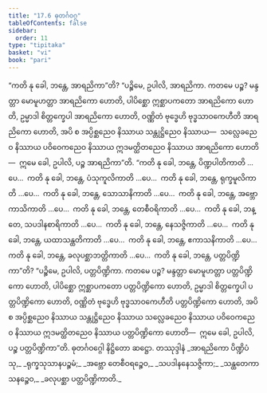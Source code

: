 ```yaml
---
title: "17.6 ဓုတင်္ဂဝဂ္ဂ"
tableOfContents: false
sidebar:
  order: 11
type: "tipitaka"
basket: "vi"
book: "pari"
---
```



<DynamicBreadcrumb />

<Division number="443" book="pari">

<Paragraph number="2064" book="pari">
“ကတိ နု ခေါ, ဘန္တေ, အာရညိကာ”တိ? “ပဉ္စိမေ, ဥပါလိ, အာရညိကာ. ကတမေ ပဉ္စ? မန္ဒတ္တာ မောမူဟတ္တာ အာရညိကော ဟောတိ, ပါပိစ္ဆော ဣစ္ဆာပကတော အာရညိကော ဟောတိ, ဥမ္မာဒါ စိတ္တက္ခေပါ အာရညိကော ဟောတိ, ဝဏ္ဏိတံ ဗုဒ္ဓေဟိ ဗုဒ္ဓသာဝကေဟီတိ အာရညိကော ဟောတိ, အပိ စ အပ္ပိစ္ဆညေဝ နိဿာယ သန္တုဋ္ဌိညေဝ နိဿာယ—  သလ္လေခညေဝ နိဿာယ ပဝိဝေကညေဝ နိဿာယ ဣဒမတ္ထိတညေဝ နိဿာယ အာရညိကော ဟောတိ—  ဣမေ ခေါ, ဥပါလိ, ပဉ္စ အာရညိကာ”တိ.
</Paragraph>

<Paragraph number="2065" book="pari">
“ကတိ နု ခေါ, ဘန္တေ, ပိဏ္ဍပါတိကာတိ …ပေ…  ကတိ နု ခေါ, ဘန္တေ, ပံသုကူလိကာတိ …ပေ…  ကတိ နု ခေါ, ဘန္တေ, ရုက္ခမူလိကာတိ …ပေ…  ကတိ နု ခေါ, ဘန္တေ, သောသာနိကာတိ …ပေ…  ကတိ နု ခေါ, ဘန္တေ, အဗ္ဘောကာသိကာတိ …ပေ…  ကတိ နု ခေါ, ဘန္တေ, တေစီဝရိကာတိ …ပေ…  ကတိ နု ခေါ, ဘန္တေ, သပဒါနစာရိကာတိ …ပေ…  ကတိ နု ခေါ, ဘန္တေ, နေသဇ္ဇိကာတိ …ပေ…  ကတိ နု ခေါ, ဘန္တေ, ယထာသန္ထတိကာတိ …ပေ…  ကတိ နု ခေါ, ဘန္တေ, ဧကာသနိကာတိ …ပေ…  ကတိ နု ခေါ, ဘန္တေ, ခလုပစ္ဆာဘတ္တိကာတိ …ပေ…  ကတိ နု ခေါ, ဘန္တေ, ပတ္တပိဏ္ဍိကာ”တိ? “ပဉ္စိမေ, ဥပါလိ, ပတ္တပိဏ္ဍိကာ. ကတမေ ပဉ္စ? မန္ဒတ္တာ မောမူဟတ္တာ ပတ္တပိဏ္ဍိကော ဟောတိ, ပါပိစ္ဆော ဣစ္ဆာပကတော ပတ္တပိဏ္ဍိကော ဟောတိ, ဥမ္မာဒါ စိတ္တက္ခေပါ ပတ္တပိဏ္ဍိကော ဟောတိ, ဝဏ္ဏိတံ ဗုဒ္ဓေဟိ ဗုဒ္ဓသာဝကေဟီတိ ပတ္တပိဏ္ဍိကော ဟောတိ, အပိ စ အပ္ပိစ္ဆညေဝ နိဿာယ သန္တုဋ္ဌိညေဝ နိဿာယ သလ္လေခညေဝ နိဿာယ ပဝိဝေကညေဝ နိဿာယ ဣဒမတ္ထိတညေဝ နိဿာယ ပတ္တပိဏ္ဍိကော ဟောတိ—  ဣမေ ခေါ, ဥပါလိ, ပဉ္စ ပတ္တပိဏ္ဍိကာ”တိ.

</Paragraph>
</Division>

<Paragraph number="2066" type="center" book="pari">
ဓုတင်္ဂဝဂ္ဂေါ နိဋ္ဌိတော ဆဋ္ဌော.



</Paragraph>

<Paragraph number="2067" type="center" book="pari">
တဿုဒ္ဒါနံ


</Paragraph>

<Paragraph number="2068" type="verses" book="pari">
_အာရညိကော ပိဏ္ဍိပံသု,_  
_ရုက္ခသုသာနပဉ္စမံ;_  
_အဗ္ဘော တေစီဝရဉ္စေဝ,_  
_သပဒါနနေသဇ္ဇိကာ;_  
_သန္ထတေကာသနဉ္စေဝ,_  
_ခလုပစ္ဆာ ပတ္တပိဏ္ဍိကာတိ._
</Paragraph>